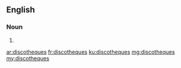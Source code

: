 ==English==

===Noun===
{{head|en|noun plural form}}

# {{plural of|discotheque|lang=en}}

[[ar:discotheques]]
[[fr:discotheques]]
[[ku:discotheques]]
[[mg:discotheques]]
[[my:discotheques]]